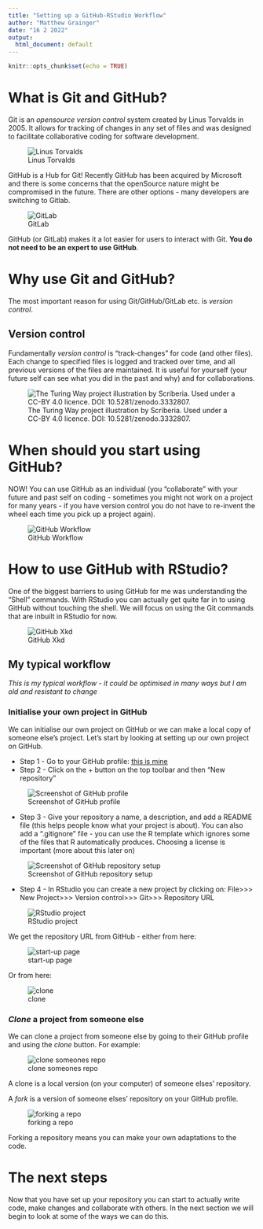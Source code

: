 ```yaml
---
title: "Setting up a GitHub-RStudio Workflow"
author: "Matthew Grainger"
date: "16 2 2022"
output:
  html_document: default
---
```


```r
knitr::opts_chunk$set(echo = TRUE)
```


# What is Git and GitHub?

Git is an *opensource* *version control* system created by Linus Torvalds in 2005. It allows for tracking of changes in any set of files and was designed to facilitate collaborative coding for software development.   

![Linus Torvalds](https://upload.wikimedia.org/wikipedia/commons/e/e8/Lc3_2018_%28263682303%29_%28cropped%29.jpeg)

GitHub is a Hub for Git! Recently GitHub has been acquired by Microsoft and there is some concerns that the openSource nature might be compromised in the future. There are other options - many developers are switching to Gitlab. 

![GitLab](https://i.imgflip.com/2bld6j.jpg)

GitHub (or GitLab) makes it a lot easier for users to interact with Git. **You do not need to be an expert to use GitHub**. 

# Why use Git and GitHub?

The most important reason for using Git/GitHub/GitLab etc. is *version control*. 

## Version control

Fundamentally *version control* is "track-changes" for code (and other files). Each change to specified files is logged and tracked over time, and all previous versions of the files are maintained. It is useful for yourself (your future self can see what you did in the past and why) and for collaborations. 

![The Turing Way project illustration by Scriberia. Used under a CC-BY 4.0 licence. DOI: 10.5281/zenodo.3332807.](https://the-turing-way.netlify.app/_images/project-history.jpg)


# When should you start using GitHub?

NOW! You can use GitHub as an individual (you "collaborate" with your future and past self on coding - sometimes you might not work on a project for many years - if you have version control you do not have to re-invent the wheel each time you pick up a project again). 



![GitHub Workflow](assets/GitWorkflow.png)


# How to use GitHub with RStudio?

One of the biggest barriers to using GitHub for me was understanding the "Shell" commands. With RStudio you can actually get quite far in to using GitHub without touching the shell. We will focus on using the Git commands that are inbuilt in RStudio for now.   

![GitHub Xkd](https://imgs.xkcd.com/comics/git_2x.png)

## My typical workflow 

*This is my typical workflow - it could be optimised in many ways but I am old and resistant to change*

### Initialise your own project in GitHub

We can initialise our own project on GitHub or we can make a local copy of someone else's project. Let's start by looking at setting up our own project on GitHub. 

* Step 1 - Go to your GitHub profile: [this is mine](https://github.com/DrMattG)
* Step 2 - Click on the + button on the top toolbar and then "New repository"

![Screenshot of GitHub profile](assets/NewRepo.png)

* Step 3 - Give your repository a name, a description, and add a README file (this helps people know what your project is about). You can also add a ".gitignore" file - you can use the R template which ignores some of the files that R automatically produces. Choosing a license is important (more about this later on)

![Screenshot of GitHub repository setup](assets/NewRepo1.png)


* Step 4 - In RStudio you can create a new project by clicking on:
  File>>> New Project>>>
                        Version control>>>
                                          Git>>>
                                                Repository URL
                                                
                                                
![RStudio project](assets/Rproject.png)

                                                
We get the repository URL from GitHub - either from here:
  
![start-up page](assets/Quicksetup.png)
  
Or from here:

![clone](assets/clone.png)


### *Clone* a project from someone else

We can clone a project from someone else by going to their GitHub profile and using the *clone* button. For example:

![clone someones repo](assets/clone1.png)

A clone is a local version (on your computer) of someone elses' repository. 

A *fork* is a version of someone elses' repository on your GitHub profile.

![forking a repo](assets/Fork.png)

Forking a repository means you can make your own adaptations to the code. 

# The next steps

Now that you have set up your repository you can start to actually write code, make changes and collaborate with others. In the next section we will begin to look at some of the ways we can do this. 






